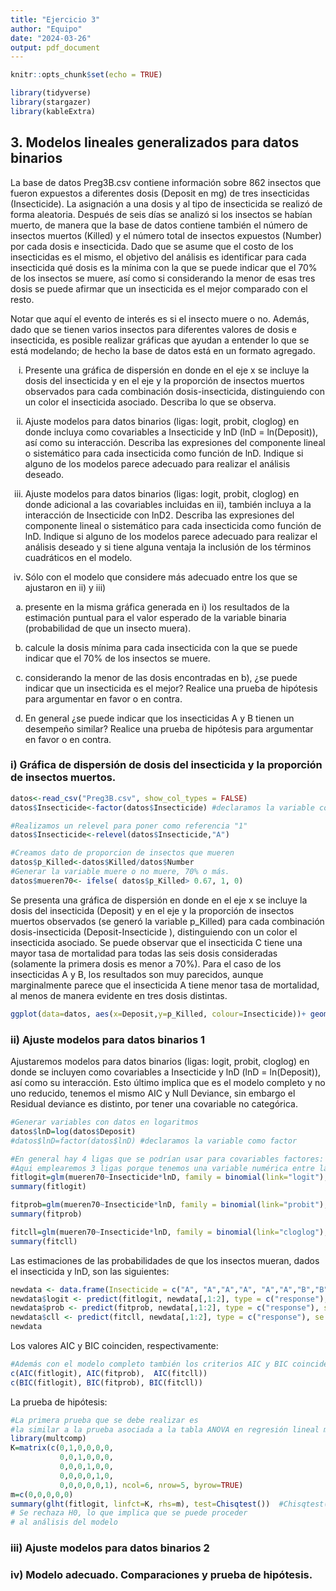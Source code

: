```yaml
---
title: "Ejercicio 3"
author: "Equipo"
date: "2024-03-26"
output: pdf_document
---
```


```r
knitr::opts_chunk$set(echo = TRUE)
```



```r
library(tidyverse)
library(stargazer)
library(kableExtra)

```


## 3. Modelos lineales generalizados para datos binarios

La base de datos Preg3B.csv contiene información sobre 862 insectos que fueron expuestos a diferentes dosis (Deposit en mg) de tres insecticidas (Insecticide). La asignación a una dosis y al tipo de insecticida se realizó de forma aleatoria. Después de seis días se analizó si los insectos se habían muerto, de manera que la base de datos contiene también el número de insectos muertos (Killed) y el número total de insectos expuestos (Number) por cada dosis e insecticida. Dado que se asume que el costo de los insecticidas es el mismo, el objetivo del análisis es identificar para cada insecticida qué dosis es la mínima con la que se puede indicar que el 70% de los insectos se muere, así como si considerando la menor de esas tres dosis se puede afirmar que un insecticida es el mejor comparado con el resto.

Notar que aquí el evento de interés es si el insecto muere o no. Además, dado que se tienen varios insectos para diferentes valores de dosis e insecticida, es posible realizar gráficas que ayudan a entender lo que se está modelando; de hecho la base de datos está en un formato agregado.

i. Presente una gráfica de dispersión en donde en el eje x se incluye la dosis del insecticida y en el eje y la proporción de insectos muertos observados para cada combinación dosis-insecticida, distinguiendo con un color el insecticida asociado. Describa lo que se observa.

ii. Ajuste modelos para datos binarios (ligas: logit, probit, cloglog) en donde incluya como covariables a Insecticide y lnD (lnD = ln(Deposit)), así como su interacción. Describa las expresiones del componente lineal o sistemático para cada insecticida como función de lnD. Indique si alguno de los modelos parece adecuado para realizar el análisis deseado.

iii. Ajuste modelos para datos binarios (ligas: logit, probit, cloglog) en donde adicional a las covariables incluidas en ii), también incluya a la interacción de Insecticide con lnD2. Describa las expresiones del componente lineal o sistemático para cada insecticida como función de lnD. Indique si alguno de los modelos parece adecuado para realizar el análisis deseado y si tiene alguna ventaja la inclusión de los términos cuadráticos en el modelo.


iv. Sólo con el modelo que considere más adecuado entre los que se ajustaron en ii) y iii)

a. presente en la misma gráfica generada en i) los resultados de la estimación puntual para el valor esperado de la variable binaria (probabilidad de que un insecto muera).

b. calcule la dosis mínima para cada insecticida con la que se puede indicar que el 70% de los insectos se muere.

c. considerando la menor de las dosis encontradas en b), ¿se puede indicar que un insecticida es el mejor? Realice una prueba de hipótesis para argumentar en favor o en contra.

d. En general ¿se puede indicar que los insecticidas A y B tienen un desempeño similar? Realice una prueba de hipótesis para argumentar en favor o en contra.


### i) Gráfica de dispersión de dosis del insecticida y la proporción de insectos muertos.


```r
datos<-read_csv("Preg3B.csv", show_col_types = FALSE)
datos$Insecticide<-factor(datos$Insecticide) #declaramos la variable como factor

#Realizamos un relevel para poner como referencia "1"
datos$Insecticide<-relevel(datos$Insecticide,"A")
```


```r
#Creamos dato de proporcion de insectos que mueren
datos$p_Killed<-datos$Killed/datos$Number
#Generar la variable muere o no muere, 70% o más. 
datos$mueren70<- ifelse( datos$p_Killed> 0.67, 1, 0)
```



Se presenta una gráfica de dispersión en donde en el eje x se incluye la dosis del insecticida (Deposit) y en el eje y la proporción de insectos muertos observados (se generó la variable p_Killed) para cada combinación dosis-insecticida (Deposit-Insecticide ), distinguiendo con un color el insecticida asociado. Se puede observar que el insecticida C tiene una mayor tasa de mortalidad para todas las seis dosis consideradas (solamente la primera dosis es menor a 70%). Para el caso de los insecticidas A y B, los resultados son muy parecidos, aunque marginalmente parece que el insecticida A tiene menor tasa de mortalidad, al menos de manera evidente en tres dosis distintas.   

```r
ggplot(data=datos, aes(x=Deposit,y=p_Killed, colour=Insecticide))+ geom_point()+ theme_classic()
```




### ii) Ajuste modelos para datos binarios 1

Ajustaremos modelos para datos binarios (ligas: logit, probit, cloglog) en donde se incluyen como covariables a Insecticide y lnD (lnD = ln(Deposit)), así como su interacción. Esto último implica que es el modelo completo y no uno reducido, tenemos el mismo AIC y Null Deviance, sin embargo el Residual deviance es distinto, por tener una covariable no categórica. 


```r
#Generar variables con datos en logaritmos
datos$lnD=log(datos$Deposit)
#datos$lnD=factor(datos$lnD) #declaramos la variable como factor
```



```r
#En general hay 4 ligas que se podrían usar para covariables factores: logit, probit, cloglog y log.
#Aqui emplearemos 3 ligas porque tenemos una variable numérica entre las covariables, omitimos liga log.
fitlogit=glm(mueren70~Insecticide*lnD, family = binomial(link="logit"), data=datos)
summary(fitlogit)

fitprob=glm(mueren70~Insecticide*lnD, family = binomial(link="probit"), data=datos)
summary(fitprob)

fitcll=glm(mueren70~Insecticide*lnD, family = binomial(link="cloglog"), data=datos)
summary(fitcll)

```


Las estimaciones de las probabilidades de que los insectos mueran, dados el insecticida y lnD, son las siguientes: 


```r
newdata <- data.frame(Insecticide = c("A", "A","A","A", "A","A","B","B", "B", "B","B", "B","C","C", "C", "C","C", "C"), lnD = c(0.6931472, 0.9707789, 1.2470323,1.5238800, 1.8017098, 2.0794415, 0.6931472, 0.9707789, 1.2470323,1.5238800, 1.8017098, 2.0794415, 0.6931472, 0.9707789, 1.2470323,1.5238800, 1.8017098, 2.0794415) )
newdata$logit <- predict(fitlogit, newdata[,1:2], type = c("response"), se.fit=TRUE)$fit
newdata$prob <- predict(fitprob, newdata[,1:2], type = c("response"), se.fit=TRUE)$fit
newdata$cll <- predict(fitcll, newdata[,1:2], type = c("response"), se.fit=TRUE)$fit
newdata

```


Los valores AIC y BIC coinciden, respectivamente: 


```r
#Además con el modelo completo también los criterios AIC y BIC coinciden
c(AIC(fitlogit), AIC(fitprob),  AIC(fitcll))
c(BIC(fitlogit), BIC(fitprob), BIC(fitcll))
```

La prueba de hipótesis: 

```r
#La primera prueba que se debe realizar es 
#la similar a la prueba asociada a la tabla ANOVA en regresión lineal múltiple
library(multcomp)
K=matrix(c(0,1,0,0,0,0,
           0,0,1,0,0,0,
           0,0,0,1,0,0,
           0,0,0,0,1,0,
           0,0,0,0,0,1), ncol=6, nrow=5, byrow=TRUE)
m=c(0,0,0,0,0)
summary(glht(fitlogit, linfct=K, rhs=m), test=Chisqtest())  #Chisqtest() es apropiada para datos donde y no es continua
# Se rechaza H0, lo que implica que se puede proceder
# al análisis del modelo
```



### iii) Ajuste modelos para datos binarios 2



### iv) Modelo adecuado. Comparaciones y prueba de hipótesis.

